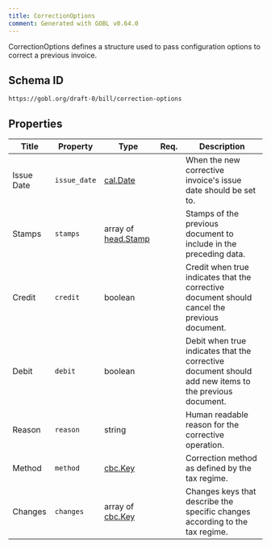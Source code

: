 ```yaml
---
title: CorrectionOptions
comment: Generated with GOBL v0.64.0
---
```


CorrectionOptions defines a structure used to pass configuration options to correct a previous invoice.

## Schema ID

`https://gobl.org/draft-0/bill/correction-options`

## Properties

| Title      | Property     | Type                                       | Req. | Description                                                                                           |
|------------|--------------|--------------------------------------------|------|-------------------------------------------------------------------------------------------------------|
| Issue Date | `issue_date` | [cal.Date](/draft-0/cal/date)              |      | When the new corrective invoice's issue date should be set to.                                        |
| Stamps     | `stamps`     | array of [head.Stamp](/draft-0/head/stamp) |      | Stamps of the previous document to include in the preceding data.                                     |
| Credit     | `credit`     | boolean                                    |      | Credit when true indicates that the corrective document should cancel the previous document.          |
| Debit      | `debit`      | boolean                                    |      | Debit when true indicates that the corrective document should add new items to the previous document. |
| Reason     | `reason`     | string                                     |      | Human readable reason for the corrective operation.                                                   |
| Method     | `method`     | [cbc.Key](/draft-0/cbc/key)                |      | Correction method as defined by the tax regime.                                                       |
| Changes    | `changes`    | array of [cbc.Key](/draft-0/cbc/key)       |      | Changes keys that describe the specific changes according to the tax regime.                          |

